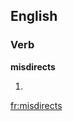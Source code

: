 
==English==

===Verb===
'''misdirects'''

# {{third-person singular of|[[misdirect]]}}

[[fr:misdirects]]
